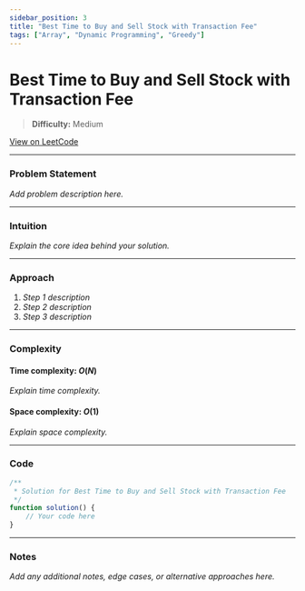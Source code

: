 ```yaml
---
sidebar_position: 3
title: "Best Time to Buy and Sell Stock with Transaction Fee"
tags: ["Array", "Dynamic Programming", "Greedy"]
---
```


# Best Time to Buy and Sell Stock with Transaction Fee

> **Difficulty:** Medium

[View on LeetCode](https://leetcode.com/problems/best-time-to-buy-and-sell-stock-with-transaction-fee/)

***

### Problem Statement

_Add problem description here._

***

### Intuition

_Explain the core idea behind your solution._

***

### Approach

1. _Step 1 description_
2. _Step 2 description_
3. _Step 3 description_

***

### Complexity

#### Time complexity: $O(N)$

_Explain time complexity._

#### Space complexity: $O(1)$

_Explain space complexity._

***

### Code

```javascript
/**
 * Solution for Best Time to Buy and Sell Stock with Transaction Fee
 */
function solution() {
    // Your code here
}
```

***

### Notes

_Add any additional notes, edge cases, or alternative approaches here._
